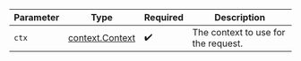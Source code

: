 | Parameter                                             | Type                                                  | Required                                              | Description                                           |
| ----------------------------------------------------- | ----------------------------------------------------- | ----------------------------------------------------- | ----------------------------------------------------- |
| `ctx`                                                 | [context.Context](https://pkg.go.dev/context#Context) | :heavy_check_mark:                                    | The context to use for the request.                   |
